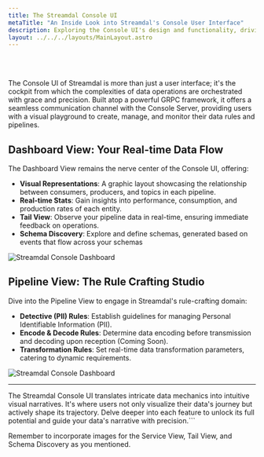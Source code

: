 ```yaml
---
title: The Streamdal Console UI 
metaTitle: "An Inside Look into Streamdal's Console User Interface"
description: Exploring the Console UI's design and functionality, driving Streamdal's data operations.
layout: ../../../layouts/MainLayout.astro
---
```



<br />
<br />

The Console UI of Streamdal is more than just a user interface; it's the cockpit from which the complexities of data operations are orchestrated with grace and precision. Built atop a powerful GRPC framework, it offers a seamless communication channel with the Console Server, providing users with a visual playground to create, manage, and monitor their data rules and pipelines.

## Dashboard View: Your Real-time Data Flow

The Dashboard View remains the nerve center of the Console UI, offering:

- **Visual Representations**: A graphic layout showcasing the relationship between consumers, producers, and topics in each pipeline.
- **Real-time Stats**: Gain insights into performance, consumption, and production rates of each entity.
- **Tail View**: Observe your pipeline data in real-time, ensuring immediate feedback on operations.
- **Schema Discovery**: Explore and define schemas, generated based on events that flow across your schemas 

<img src={consoleDashboard} alt="Streamdal Console Dashboard" />

## Pipeline View: The Rule Crafting Studio

Dive into the Pipeline View to engage in Streamdal's rule-crafting domain:

- **Detective (PII) Rules**: Establish guidelines for managing Personal Identifiable Information (PII).
- **Encode & Decode Rules**: Determine data encoding before transmission and decoding upon reception (Coming Soon).
- **Transformation Rules**: Set real-time data transformation parameters, catering to dynamic requirements.

<img src={consolePipeline} alt="Streamdal Console Dashboard" />

---

The Streamdal Console UI translates intricate data mechanics into intuitive visual narratives. It's where users not only visualize their data's journey but actively shape its trajectory. Delve deeper into each feature to unlock its full potential and guide your data's narrative with precision.```

Remember to incorporate images for the Service View, Tail View, and Schema Discovery as you mentioned.
